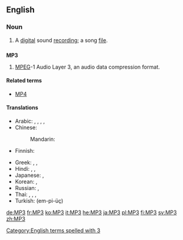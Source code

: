 ==English==
{{wikipedia}}

===Noun===
{{en-noun}}

# A [[digital]] sound [[recording]]; a song [[file]].

==={{initialism}}===
'''MP3'''

# {{computing|audio|software}} [[MPEG]]-1 Audio Layer 3, an audio data compression format.

====Related terms====
* [[MP4]]

====Translations====
{{trans-top|MPEG Layer 3}}
* Arabic: {{t-|ar|إم بي ثري|m|tr='em bii thrii}}, {{t-|ar|إم بي 3|m|tr='em bii thrii, 'em bii thalaatha}}, {{t-|ar|إم بي ٣|m|tr='em bii thrii, 'em bii thalaatha}},  {{t-|ar|MP3|m|tr='em bii thrii, 'em bii thalaatha|sc=Latn}}, {{t-|ar|إم بي ثلاثة|m|tr='em bii thalaatha}}
* Chinese:
*: Mandarin: {{t-|cmn|MP3|tr=MP-sān|sc=Latn}}
* Finnish: {{t+|fi|MP3}}
{{trans-mid}}
* Greek: {{t-|el|έμ-πι-θρί|tr=em-pi-thri}}, {{t-|el|έμ-πι-τρία|tr=em-pi-tría}}, {{t-|el|MP3|tr=em-pi-tría|sc=Latn}}
* Hindi: {{t-|hi|एम् पी ३|tr=ēm pī tīn}},  {{t-|hi|एम् पी थ्री|tr=ēm pī thrī}},  {{t-|hi|MP3|sc=Latn}}
* Japanese: {{t-|ja|エムピースリー|tr=emu-pī-surī}}, {{t+|ja|MP3|tr=emu-pī-surī|sc=Latn}}
* Korean: {{t-|ko|엠피쓰리|tr=em-pi-sseuri|sc=Hang}},  {{t+|ko|MP3|tr=em-pi-sseuri|sc=Latn}}
* Russian: {{t-|ru|эм-пи-три|m|tr=em-pi-trí}} {{qualifier|indeclinable}}, {{t-|ru|MP3|m|tr=em-pi-trí|sc=Latn}} {{qualifier|indeclinable}}
* Thai: {{t-|th|เอ็มพีสาม|tr=em pee săam}},  {{t-|th|เอ็มพี๓|tr=em pee săam}},  {{t-|th|เอ็มพี 3|tr=em pee săam}}, {{t-|th|MP3|sc=Latn}}
* Turkish: {{t-|tr|MP3}} (em-pi-üç)
{{trans-bottom}}

[[Category:English terms spelled with 3]]

[[de:MP3]]
[[fr:MP3]]
[[ko:MP3]]
[[it:MP3]]
[[he:MP3]]
[[ja:MP3]]
[[pl:MP3]]
[[fi:MP3]]
[[sv:MP3]]
[[zh:MP3]]